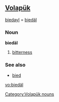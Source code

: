 ==[[Volapük]]==

[[biedayl]] = [[biedäl]]

===Noun===
'''biedäl'''

# [[bitterness]]

===See also===
* [[bied]]

[[Category:Volapük nouns]]

[[vo:biedäl]]